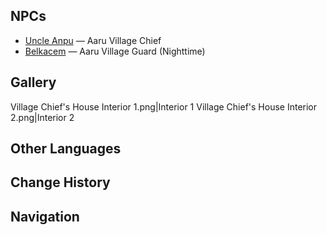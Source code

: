{{Location Infobox
|image        = <gallery>
Village Chief's House.png|Exterior
Village Chief's House Interior 1.png|Interior
Point of Interest Village Chief's House Map Location.png|Map
</gallery>
|type         = Point of Interest
|type2        = Instance
|region       = Sumeru
|subregion    = Great Red Sand
|area         = Land of Lower Setekh
|subarea      = Aaru Village
}}
{{Location Intro|description=<p>It is where the Village Chief of Aaru Village, [[Uncle Anpu]], lives.</p>}}

==NPCs==
* [[Uncle Anpu]] — Aaru Village Chief
* [[Belkacem]] — Aaru Village Guard (Nighttime)

==Gallery==
<gallery>
Village Chief's House Interior 1.png|Interior 1
Village Chief's House Interior 2.png|Interior 2
</gallery>
<!--
==Trivia==
===Etymology===
-->
==Other Languages==
{{Other Languages|default_hidden=1
|en      = Village Chief's House
|zhs     = 阿如村村长家
|zhs_rm  = Ārú-cūn Cūnzhǎng Jiā
|zht     = 阿如村村長家
|zht_rm  = Ārú-cūn Cūnzhǎng Jiā
|ja      = 「アアル村」村長の家
|ja_rm   = "Aaru-mura" Sonchou no Ie
|ko      = 아루 마을 촌장의 집
|ko_rm   = Aru Ma'eul Chonjang-ui Jip
|es      = Casa del jefe de la aldea
|fr      = Maison du chef du village
|ru      = Дом старосты деревни Аару
|th      = บ้านของหัวหน้าหมู่บ้าน Aaru
|th_rm   = 
|vi      = Nhà Trưởng Làng Aaru
|de      = Haus des Dorfvorstehers
|id      = Rumah kepala desa Aaru Village
|pt      = Casa do chefe da vila
|tr      = 
|it      = 
}}

==Change History==
{{Change History|3.1}}

==Navigation==
{{PoI Navbox|Sumeru}}
